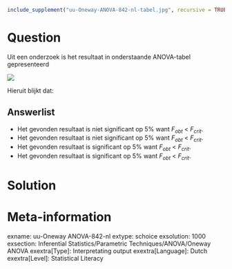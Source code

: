 ```{r, echo = FALSE, results = "hide"}
include_supplement("uu-Oneway-ANOVA-842-nl-tabel.jpg", recursive = TRUE)
```



Question
========
Uit een onderzoek is het resultaat in onderstaande ANOVA-tabel gepresenteerd

![](uu-Oneway-ANOVA-842-nl-tabel.jpg)

Hieruit blijkt dat:

Answerlist
----------
* Het gevonden resultaat is niet significant op 5% want $F_{obt}$ < $F_{crit}$.
* Het gevonden resultaat is niet significant op 5% want $F_{obt}$ < $F_{crit}$.
* Het gevonden resultaat is significant op 5% want $F_{obt}$ < $F_{crit}$.
* Het gevonden resultaat is significant op 5% want $F_{obt}$ < $F_{crit}$.


Solution
========



Meta-information
================
exname: uu-Oneway ANOVA-842-nl
extype: schoice
exsolution: 1000
exsection: Inferential Statistics/Parametric Techniques/ANOVA/Oneway ANOVA
exextra[Type]: Interpretating output
exextra[Language]: Dutch
exextra[Level]: Statistical Literacy